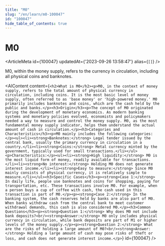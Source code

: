 ```yaml
---
title: "M0"
slug: "/en/learn/m0-100047"
id: "100047"
hide_table_of_contents: true
---
```



# M0

<ArticleMeta id={100047} updatedAt={'2023-09-26 13:58:47'} alias={`[]`} />
<div className='border-solid border-b border-t-0 my-4 border-[var(--ifm-color-gray-300)]' />

M0, within the money supply, refers to the currency in circulation, including all physical coins and banknotes.

<AIContent content={`<h2>What is M0</h2><p>M0, in the context of money supply, refers to the total amount of physical currency in circulation, including coins. It is the most basic level of money supply, often referred to as 'base money' or 'high-powered money.' M0 primarily includes banknotes and coins, which are the cash held by the public and banks.</p><h3>Origin</h3><p>The concept of M0 originated during the development of monetary economics. As modern banking systems and monetary policies evolved, economists and policymakers needed a way to measure and control the money supply. M0, as the most fundamental money supply indicator, helps them understand the actual amount of cash in circulation.</p><h3>Categories and Characteristics</h3><p>M0 mainly includes the following categories:</p><ul><li><strong>Banknotes:</strong> Legal tender issued by the central bank, usually the primary currency in circulation in a country.</li><li><strong>Coins:</strong> Metal currency minted by the government, typically used for small transactions.</li></ul><p>Characteristics:</p><ul><li><strong>High liquidity:</strong> M0 is the most liquid form of money, readily available for transactions.</li><li><strong>No interest:</strong> Holding M0 does not generate interest income.</li><li><strong>Easy to measure:</strong> Since M0 mainly consists of physical currency, it is relatively simple to measure.</li></ul><h3>Specific Cases</h3><p><strong>Case 1:</strong> In daily life, people use banknotes and coins for shopping, paying for transportation, etc. These transactions involve M0. For example, when a person buys a cup of coffee with cash, the cash used in this transaction is part of M0.</p><p><strong>Case 2:</strong> In the banking system, the cash reserves held by banks are also part of M0. When banks withdraw cash from the central bank to meet customer withdrawal demands, this cash is also considered M0.</p><h3>Common Questions</h3><p><strong>Question 1:</strong> Why does M0 not include bank deposits?<br/><strong>Answer:</strong> M0 only includes physical currency in circulation, while bank deposits are part of M1 or higher levels of the money supply.</p><p><strong>Question 2:</strong> What are the risks of holding a large amount of M0?<br/><strong>Answer:</strong> Holding a large amount of cash may pose risks of theft or loss, and cash does not generate interest income.</p>`} id={100047} />

